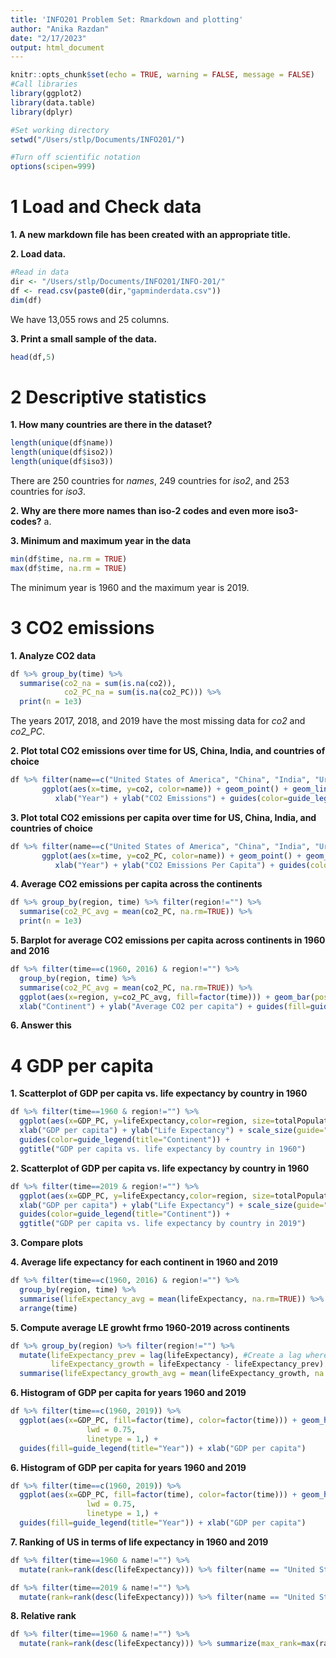 ```yaml
---
title: 'INFO201 Problem Set: Rmarkdown and plotting'
author: "Anika Razdan"
date: "2/17/2023"
output: html_document
---
```


```r
knitr::opts_chunk$set(echo = TRUE, warning = FALSE, message = FALSE)
#Call libraries
library(ggplot2)
library(data.table)
library(dplyr)

#Set working directory 
setwd("/Users/stlp/Documents/INFO201/")

#Turn off scientific notation 
options(scipen=999)
```

# 1 Load and Check data 

**1. A new markdown file has been created with an appropriate title.**

**2. Load data.**
```r
#Read in data 
dir <- "/Users/stlp/Documents/INFO201/INFO-201/"
df <- read.csv(paste0(dir,"gapminderdata.csv"))
dim(df)
```

We have 13,055 rows and 25 columns. 


**3. Print a small sample of the data.**
```r
head(df,5)
```


# 2 Descriptive statistics 

**1. How many countries are there in the dataset?**
```r
length(unique(df$name))
length(unique(df$iso2))
length(unique(df$iso3))
```

There are 250 countries for *names*, 249 countries for *iso2*, and 253 countries for *iso3*. 


**2. Why are there more names than iso-2 codes and even more iso3-codes?**
a. 




**3. Minimum and maximum year in the data**
```r
min(df$time, na.rm = TRUE)
max(df$time, na.rm = TRUE)
```

The minimum year is 1960 and the maximum year is 2019. 



# 3 CO2 emissions

**1. Analyze CO2 data**
```r
df %>% group_by(time) %>% 
  summarise(co2_na = sum(is.na(co2)),
            co2_PC_na = sum(is.na(co2_PC))) %>% 
  print(n = 1e3)
```

The years 2017, 2018, and 2019 have the most missing data for *co2* and *co2_PC*. 



**2. Plot total CO2 emissions over time for US, China, India, and countries of choice**

```r
df %>% filter(name==c("United States of America", "China", "India", "Uruguay", "France")) %>%
       ggplot(aes(x=time, y=co2, color=name)) + geom_point() + geom_line() +
          xlab("Year") + ylab("CO2 Emissions") + guides(color=guide_legend(title="Countries"))
```



**3. Plot total CO2 emissions per capita over time for US, China, India, and countries of choice**

```r
df %>% filter(name==c("United States of America", "China", "India", "Uruguay", "France")) %>%
       ggplot(aes(x=time, y=co2_PC, color=name)) + geom_point() + geom_line() +
          xlab("Year") + ylab("CO2 Emissions Per Capita") + guides(color=guide_legend(title="Countries"))
```



**4. Average CO2 emissions per capita across the continents **

```r
df %>% group_by(region, time) %>% filter(region!="") %>%
  summarise(co2_PC_avg = mean(co2_PC, na.rm=TRUE)) %>% 
  print(n = 1e3)
```


**5. Barplot for average CO2 emissions per capita across continents in 1960 and 2016**

```r
df %>% filter(time==c(1960, 2016) & region!="") %>% 
  group_by(region, time) %>% 
  summarise(co2_PC_avg = mean(co2_PC, na.rm=TRUE)) %>%
  ggplot(aes(x=region, y=co2_PC_avg, fill=factor(time))) + geom_bar(position="dodge", stat="identity") +
  xlab("Continent") + ylab("Average CO2 per capita") + guides(fill=guide_legend(title="Year"))

```


**6. Answer this **






# 4 GDP per capita

**1. Scatterplot of GDP per capita vs. life expectancy by country in 1960**
```r
df %>% filter(time==1960 & region!="") %>%
  ggplot(aes(x=GDP_PC, y=lifeExpectancy,color=region, size=totalPopulation)) + geom_point() + 
  xlab("GDP per capita") + ylab("Life Expectancy") + scale_size(guide="none") +
  guides(color=guide_legend(title="Continent")) +
  ggtitle("GDP per capita vs. life expectancy by country in 1960")
```


**2. Scatterplot of GDP per capita vs. life expectancy by country in 1960**
```r
df %>% filter(time==2019 & region!="") %>%
  ggplot(aes(x=GDP_PC, y=lifeExpectancy,color=region, size=totalPopulation)) + geom_point() + 
  xlab("GDP per capita") + ylab("Life Expectancy") + scale_size(guide="none") +
  guides(color=guide_legend(title="Continent")) +
  ggtitle("GDP per capita vs. life expectancy by country in 2019")
```



**3. Compare plots**


**4. Average life expectancy for each continent in 1960 and 2019**
```r
df %>% filter(time==c(1960, 2016) & region!="") %>% 
  group_by(region, time) %>% 
  summarise(lifeExpectancy_avg = mean(lifeExpectancy, na.rm=TRUE)) %>%
  arrange(time)
```

**5. Compute average LE growht frmo 1960-2019 across continents**
```r
df %>% group_by(region) %>% filter(region!="") %>%
  mutate(lifeExpectancy_prev = lag(lifeExpectancy), #Create a lag where we shift LE down by 1 year
         lifeExpectancy_growth = lifeExpectancy - lifeExpectancy_prev) %>% #Calculate the growth by subtracting LE - LE_prev
  summarise(lifeExpectancy_growth_avg = mean(lifeExpectancy_growth, na.rm=TRUE)) #take the average of LE_growth 
```





**6. Histogram of GDP per capita for years 1960 and 2019**
```r
df %>% filter(time==c(1960, 2019)) %>%
  ggplot(aes(x=GDP_PC, fill=factor(time), color=factor(time))) + geom_histogram(alpha=0.4,colour = "black",
                 lwd = 0.75,
                 linetype = 1,) + 
  guides(fill=guide_legend(title="Year")) + xlab("GDP per capita")
```


**6. Histogram of GDP per capita for years 1960 and 2019**
```r
df %>% filter(time==c(1960, 2019)) %>%
  ggplot(aes(x=GDP_PC, fill=factor(time), color=factor(time))) + geom_histogram(alpha=0.4,colour = "black",
                 lwd = 0.75,
                 linetype = 1,) + 
  guides(fill=guide_legend(title="Year")) + xlab("GDP per capita")
```



**7. Ranking of US in terms of life expectancy in 1960 and 2019**
```r
df %>% filter(time==1960 & name!="") %>%
  mutate(rank=rank(desc(lifeExpectancy))) %>% filter(name == "United States of America") %>% select(name, rank)

df %>% filter(time==2019 & name!="") %>%
  mutate(rank=rank(desc(lifeExpectancy))) %>% filter(name == "United States of America") %>% select(name, rank)
```

**8. Relative rank**
```r
df %>% filter(time==1960 & name!="") %>%
  mutate(rank=rank(desc(lifeExpectancy))) %>% summarize(max_rank=max(rank))
```

